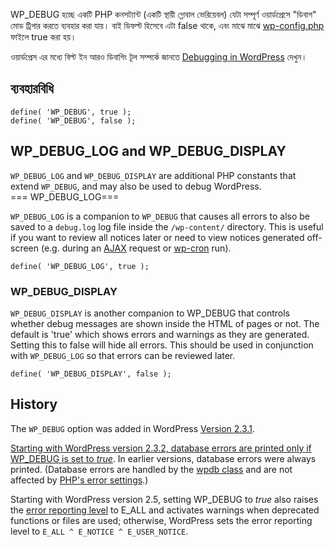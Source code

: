 {{Languages|
{{en|WP_DEBUG}}
{{it|WP_DEBUG}}
{{bn|WP_DEBUG}}
}}

WP_DEBUG হচ্ছে একটি PHP কনসট্যান্ট (একটি স্থায়ী গ্লোবাল ভেরিয়েবল) যেটা সম্পূর্ণ ওয়ার্ডপ্রেসে "ডিবাগ" মোড ট্রিগার করতে ব্যবহার করা যায়। বাই ডিফল্ট হিসেবে এটা false থাকে, এবং মাঝে মাঝে [[Editing_wp-config.php|wp-config.php]] ফাইলে true করা হয়।

ওয়ার্ডপ্রেস এর মধ্যে বিল্ট ইন আরও ডিবাগিং টূল সম্পর্কে জানতে [[Debugging in WordPress]] দেখুন।

==ব্যবহারবিধি==

 define( 'WP_DEBUG', true );
 define( 'WP_DEBUG', false );

{{লক্ষ্য করুন| উদাহরণে <var>true</var> এবং <var>false</var> ভ্যালু দুইটি উদ্বৃতি চিহ্নের (') মধ্যে রাখা হয়নি। কারন তারা বুলিয়ান ভ্যালু। যদি আপনি WP_DEBUG এর পাশে 'false' লিখেন, তাহলে এটি true হিসেবেই ধরা হবে, কারন এটি তখন বুলিয়ান ভ্যালুর বদলে একটি স্ট্রিং হিসেবে গণ্য হবে।}}

==WP_DEBUG_LOG and WP_DEBUG_DISPLAY==
<tt>WP_DEBUG_LOG</tt> and <tt>WP_DEBUG_DISPLAY</tt> are additional PHP constants that extend <tt>WP_DEBUG</tt>, and may also be used to debug WordPress.
<br/>
=== WP_DEBUG_LOG===

<tt>WP_DEBUG_LOG</tt> is a companion to <tt>WP_DEBUG</tt> that causes all errors to also be saved to a <tt>debug.log</tt> log file inside the <tt>/wp-content/</tt> directory. This is useful if you want to review all notices later or need to view notices generated off-screen (e.g. during an [[AJAX_in_Plugins|AJAX]] request or [[Function_Reference/wp_schedule_event|wp-cron]] run). 

 define( 'WP_DEBUG_LOG', true );

===WP_DEBUG_DISPLAY===

<tt>WP_DEBUG_DISPLAY</tt> is another companion to WP_DEBUG that controls whether debug messages are shown inside the HTML of pages or not. The default is 'true' which shows errors and warnings as they are generated. Setting this to false will hide all errors. This should be used in conjunction with <tt>WP_DEBUG_LOG</tt> so that errors can be reviewed later. 

 define( 'WP_DEBUG_DISPLAY', false );

==History==
The <tt>WP_DEBUG</tt> option was added in WordPress [[Version 2.3.1|Version 2.3.1]].

[http://trac.wordpress.org/ticket/5473 Starting with WordPress version 2.3.2, database errors are printed only if WP_DEBUG is set to <var>true</var>]. In earlier versions, database errors were always printed. (Database errors are handled by the [[Class_Reference/wpdb|wpdb class]] and are not affected by [http://www.php.net/errorfunc PHP's error settings].)

Starting with WordPress version 2.5, setting WP_DEBUG to <var>true</var> also raises the [http://www.php.net/error-reporting error reporting level] to E_ALL and activates warnings when deprecated functions or files are used; otherwise, WordPress sets the error reporting level to <tt>E_ALL ^ E_NOTICE ^ E_USER_NOTICE</tt>.